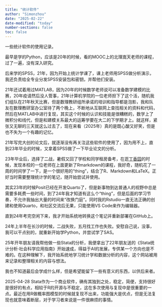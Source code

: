 ```yaml
---
title: "统计软件"
author: "Simonzhou"
date: "2025-02-22"
date-modified: "today"
number-sections: false
toc: false
---
```


一些统计软件的使用记录。

最早是学的Python，应该是20年的时候，看的MOOC上的北理嵩天老师的课程，过了一遍，没有深入研究。

后来学的SPSS，21年，因为开始上统计学课了，课上老师用SPSS做分析演示，我还负责给全专业分发SPSS安装包和密钥，并帮他们安装。

21年还试着用过MATLAB，因为20年的时候数学老师说可以准备数学建模的比赛，20年疫请然后没人管事，21年计算机学院的一位老师担下了这个活，随机我们组队在21年秋天比赛，但是数理教研组所承诺的培训和指导都是泡影，我和队友在数理教研室办公室待了两个晚上，不断地从互联网上查找相关的资料和代码，然后在MATLAB中进行复现，其实这个时候的认识和技能是很糟糕的，数学上了微积分和线代，但是和建模关系最大的运筹学要在大二的下学期才上。就这样，紧张又无聊的三天就这么过去了，现在来看（2025年）真的是既心酸又好笑，但是也不失为一个有趣的记忆。

21年写完大创的论文后，就逐渐没有再关注这些软件的使用了，因为用不上，直到23年毕业的时候，又拿着SPSS做了一下毕业论文的分析。

23年毕业后，选择了二战，暑假又回了学校和同学租房备考，在逛[丁香园](https://www.dxy.cn/)的时候，发现本校的一位老师在上面更新了Rmarkdown的课程，我好奇，随机花了一周的时间学了一下，是一个很好用的“thing”，结合了R、Markdown和LaTeX。正好当时需要整理统计学的笔记，随开始尝试并使用。

其实23年的时候Posit已经在开发Quarto了，但是新事物到达普通人的视野中总是需要多耗费一些时间，到了24年我才知道有这么个“thing”，但是后面的学习节奏，不允许我抽出大量的时间来“改换门庭”。同时我的Rstudio一直无法正确的创建和使用Quarto，和社区交流后无果，只能使用VS Code来作为编辑器。

直到24年考完空闲下来，我才开始系统地转换这个笔记并重新部署在GitHub上。

24年上半年在长沙的时候，二战失败，五月找工作也失败。安慰自己说，没事，我可以干点别的，就重新开始学Python，并尝试学了SAS。

25年开年朋友请我帮他做一些Stata的分析，我便拿出了22年朋友送的《Stata统计分析·社会科学应用指南》开始速成，得益于AI的发展，专供某一个方向也是不难的。在这种理解下，我开始系统地学习统计学和数据分析的内容，这个网站被用来记录和整理相关的内容与想法。

我也不知道最后会学成什么样，但是希望能留下一些有意义的东西，以供后来者。

2025-04-28 Stata作为一个商业软件，确有其独到之处，稳定，简便，支持很好是很好的有点，相较于R的开源与不稳定，这在多次使用与复现中是很重要的一点。最近在用R做概率图模型的时候就复现不出来，功能强大是优点，但是无法复现也就意味着断层，对于学习者来说是一件很麻烦的事情。